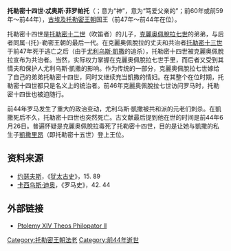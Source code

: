 {{Infobox monarch
|name =托勒密十四世
|title =[[埃及|埃及]]法老
|image=Ptolemy XIV.jpg
|caption =托勒密十四世像
|reign =前47年 – 前44年
|coronation = 
|othertitles =
|full name =
|predecessor =[[托勒密十三世|托勒密十三世]]
|successor =[[托勒密十五世|托勒密十五世]]
|consort =
|issue =
|royal house =[[托勒密王朝|托勒密王朝]]
|father =[[托勒密十二世|托勒密十二世]]
|mother =
|birth_date =公元前60年或前59年
|birth_place = 
|death_date =公元前44年（14－16歲）
|death_place =
|place of burial =
}}
'''托勒密十四世·忒奥斯·菲罗帕托'''（{{lang-el|Πτολεμαίος ο Θεος ή Φιλοπάτωρ}}；{{lang|el|Θεος}}意为“神”，{{lang|el|Φιλοπάτωρ}}意为“笃爱父亲的”；前60年或前59年～前44年），[[古埃及|古埃及]][[托勒密王朝|托勒密王朝]]国王（前47年～前44年在位）。

托勒密十四世是[[托勒密十二世|托勒密十二世]]（吹笛者）的儿子，[[克麗奥佩脫拉七世|克麗奥佩脫拉七世]]的弟弟，与后者同属-{托}-勒密王朝的最后一代。在克麗奥佩脫拉的丈夫和共治者[[托勒密十三世|托勒密十三世]]于前47年死于逃亡之后（由于[[尤利乌斯·凱撒|尤利乌斯·凱撒]]的追杀），托勒密十四世被克麗奥佩脫拉宣布为共治者。当然，实际权力掌握在克麗奥佩脫拉七世手里，而后者又受到其情夫和保护人尤利乌斯·凱撒的影响。作为传统的一部分，克麗奥佩脫拉七世嫁给了自己的弟弟托勒密十四世，同时又继续充当凱撒的情妇。在其整个在位时期，托勒密十四世都只是名义上的统治者。前46年克麗奥佩脫拉七世访问罗马时，托勒密十四世也被迫随行。

前44年罗马发生了重大的政治变动，尤利乌斯·凱撒被共和派的元老们刺杀。在凱撒死后不久，托勒密十四世也突然死亡。古文献最后提到他在世的时间是前44年6月26日。普遍怀疑是克麗奥佩脫拉毒死了托勒密十四世，目的是让她与凱撒的私生子[[凱撒里昂|凱撒里昂]]（即托勒密十五世）登上王位。

==资料来源==
*[[约瑟夫斯|约瑟夫斯]]，《[[犹太古史|犹太古史]]》，15. 89
*[[卡西乌斯·迪奥|卡西乌斯·迪奥]]，《罗马史》，42. 44

==外部链接==
* [http://virtualreligion.net/iho/ptolemy_14.html Ptolemy XIV Theos Philopator II] {{Wayback|url=http://virtualreligion.net/iho/ptolemy_14.html |date=20200611161628 }} 

{{start box}}
{{s-hou|[[托勒密王朝|托勒密王朝]]||前60年||前44年}}
{{s-before|[[托勒密十三世|托勒密十三世]]}}
{{s-title|[[埃及法老列表|法老]] <br>前47年－前44年}}
{{s-after|[[托勒密十五世|托勒密十五世]]}}
{{end box}}

{{托勒密王朝法老}}
{{著名埃及统治者}}
{{希臘化時代統治者}}
[[Category:托勒密王朝法老|Category:托勒密王朝法老]]
[[Category:前44年逝世|Category:前44年逝世]]